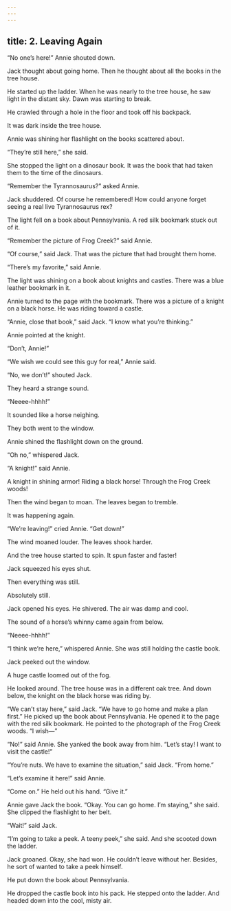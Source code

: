 ```yaml
---
---
---
```

title: 2. Leaving Again
---



“No one’s here!” Annie shouted down.

Jack thought about going home. Then he thought about all the books in the tree house.

He started up the ladder. When he was nearly to the tree house, he saw light in the distant sky. Dawn was starting to break.

He crawled through a hole in the floor and took off his backpack.

It was dark inside the tree house.

Annie was shining her flashlight on the books scattered about.

“They’re still here,” she said.

She stopped the light on a dinosaur book. It was the book that had taken them to the time of the dinosaurs.

“Remember the Tyrannosaurus?” asked Annie.

Jack shuddered. Of course he remembered! How could anyone forget seeing a real live Tyrannosaurus rex?

The light fell on a book about Pennsylvania. A red silk bookmark stuck out of it.

“Remember the picture of Frog Creek?” said Annie.

“Of course,” said Jack. That was the picture that had brought them home.

“There’s my favorite,” said Annie.

The light was shining on a book about knights and castles. There was a blue leather bookmark in it.

Annie turned to the page with the bookmark. There was a picture of a knight on a black horse. He was riding toward a castle.

“Annie, close that book,” said Jack. “I know what you’re thinking.”

Annie pointed at the knight.

“Don’t, Annie!”

“We wish we could see this guy for real,” Annie said.

“No, we don’t!” shouted Jack.

They heard a strange sound.

“Neeee-hhhh!”

It sounded like a horse neighing.

They both went to the window.

Annie shined the flashlight down on the ground.

“Oh no,” whispered Jack.

“A knight!” said Annie.

A knight in shining armor! Riding a black horse! Through the Frog Creek woods!

Then the wind began to moan. The leaves began to tremble.

It was happening again.

“We’re leaving!” cried Annie. “Get down!”

The wind moaned louder. The leaves shook harder.

And the tree house started to spin. It spun faster and faster!

Jack squeezed his eyes shut.

Then everything was still.

Absolutely still.

Jack opened his eyes. He shivered. The air was damp and cool.

The sound of a horse’s whinny came again from below.

“Neeee-hhhh!”

“I think we’re here,” whispered Annie. She was still holding the castle book.

Jack peeked out the window.

A huge castle loomed out of the fog.

He looked around. The tree house was in a different oak tree. And down below, the knight on the black horse was riding by.

“We can’t stay here,” said Jack. “We have to go home and make a plan first.” He picked up the book about Pennsylvania. He opened it to the page with the red silk bookmark. He pointed to the photograph of the Frog Creek woods. “I wish—”

“No!” said Annie. She yanked the book away from him. “Let’s stay! I want to visit the castle!”

“You’re nuts. We have to examine the situation,” said Jack. “From home.”

“Let’s examine it here!” said Annie.

“Come on.” He held out his hand. “Give it.”

Annie gave Jack the book. “Okay. You can go home. I’m staying,” she said. She clipped the flashlight to her belt.





“Wait!” said Jack.

“I’m going to take a peek. A teeny peek,” she said. And she scooted down the ladder.

Jack groaned. Okay, she had won. He couldn’t leave without her. Besides, he sort of wanted to take a peek himself.

He put down the book about Pennsylvania.

He dropped the castle book into his pack. He stepped onto the ladder. And headed down into the cool, misty air.